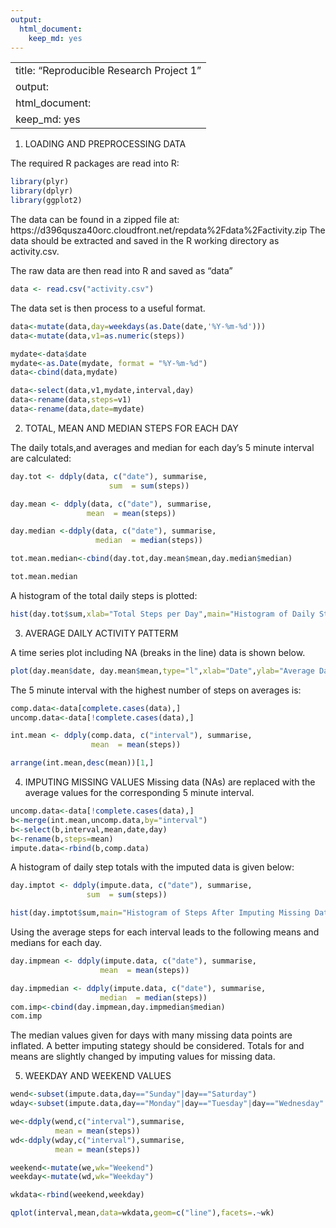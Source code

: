 ```yaml
---
output:
  html_document:
    keep_md: yes
---
```

--- 
title: "Reproducible Research Project 1"
output:
  html_document:
    keep_md: yes
---
1. LOADING AND PREPROCESSING DATA

The required R packages are read into R:

```r
library(plyr)
library(dplyr)
library(ggplot2)
```

The data can be found in a zipped file at: https://d396qusza40orc.cloudfront.net/repdata%2Fdata%2Factivity.zip
The data should be extracted and saved in the R working directory as activity.csv.

The raw data are then read into R and saved as "data"

```r
data <- read.csv("activity.csv")
```

The data set is then process to a useful format.

```r
data<-mutate(data,day=weekdays(as.Date(date,'%Y-%m-%d')))
data<-mutate(data,v1=as.numeric(steps))

mydate<-data$date
mydate<-as.Date(mydate, format = "%Y-%m-%d")
data<-cbind(data,mydate)

data<-select(data,v1,mydate,interval,day)
data<-rename(data,steps=v1)
data<-rename(data,date=mydate)
```

2. TOTAL, MEAN AND MEDIAN STEPS FOR EACH DAY

The daily totals,and averages and median for each day's 5 minute interval are calculated:

```r
day.tot <- ddply(data, c("date"), summarise,
                      sum  = sum(steps))

day.mean <- ddply(data, c("date"), summarise,
                 mean  = mean(steps))

day.median <-ddply(data, c("date"), summarise,
                   median  = median(steps))

tot.mean.median<-cbind(day.tot,day.mean$mean,day.median$median)

tot.mean.median
```

A histogram of the total daily steps is plotted:

```r
hist(day.tot$sum,xlab="Total Steps per Day",main="Histogram of Daily Steps")
```


3. AVERAGE DAILY ACTIVITY PATTERM

A time series plot including NA (breaks in the line) data is shown below.

```r
plot(day.mean$date, day.mean$mean,type="l",xlab="Date",ylab="Average Daily Steps")
```

The 5 minute interval with the highest number of steps on averages is:

```r
comp.data<-data[complete.cases(data),]
uncomp.data<-data[!complete.cases(data),]

int.mean <- ddply(comp.data, c("interval"), summarise,
                  mean  = mean(steps))

arrange(int.mean,desc(mean))[1,]
```

4. IMPUTING MISSING VALUES
Missing data (NAs) are replaced with the average values for the corresponding 5 minute interval.

```r
uncomp.data<-data[!complete.cases(data),]
b<-merge(int.mean,uncomp.data,by="interval")
b<-select(b,interval,mean,date,day)
b<-rename(b,steps=mean)
impute.data<-rbind(b,comp.data)
```

A histogram of daily step totals with the imputed data is given below:

```r
day.imptot <- ddply(impute.data, c("date"), summarise,
                 sum  = sum(steps))

hist(day.imptot$sum,main="Histogram of Steps After Imputing Missing Data",xlab="Total Daily Steps")
```

Using the average steps for each interval leads to the following means and medians for each day.

```r
day.impmean <- ddply(impute.data, c("date"), summarise,
                    mean  = mean(steps))

day.impmedian <- ddply(impute.data, c("date"), summarise,
                    median  = median(steps))
com.imp<-cbind(day.impmean,day.impmedian$median)
com.imp
```

The median values given for days with many missing data points are inflated. A better imputing stategy should be considered.
Totals for and means are slightly changed by imputing values for missing data.

5. WEEKDAY AND WEEKEND VALUES

```r
wend<-subset(impute.data,day=="Sunday"|day=="Saturday")
wday<-subset(impute.data,day=="Monday"|day=="Tuesday"|day=="Wednesday"|day=="Thursday"|day=="Friday")

we<-ddply(wend,c("interval"),summarise,
          mean = mean(steps))
wd<-ddply(wday,c("interval"),summarise,
          mean = mean(steps))

weekend<-mutate(we,wk="Weekend")
weekday<-mutate(wd,wk="Weekday")

wkdata<-rbind(weekend,weekday)

qplot(interval,mean,data=wkdata,geom=c("line"),facets=.~wk)
```

